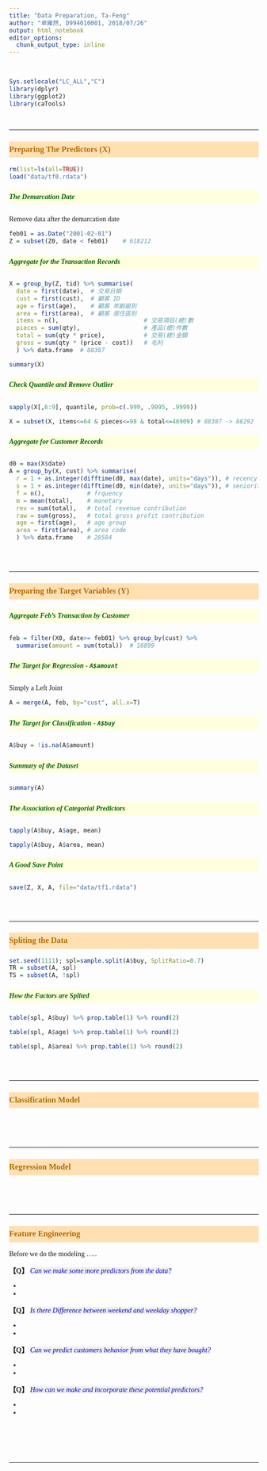 ```yaml
---
title: "Data Preparation, Ta-Feng"
author: "卓雍然, D994010001, 2018/07/26"
output: html_notebook
editor_options: 
  chunk_output_type: inline
---
```


<br>

```r
Sys.setlocale("LC_ALL","C")
library(dplyr)
library(ggplot2)
library(caTools)
```
<br><hr>

### Preparing The Predictors (X)

```r
rm(list=ls(all=TRUE))
load("data/tf0.rdata")
```

##### The Demarcation Date
Remove data after the demarcation date
```r
feb01 = as.Date("2001-02-01")
Z = subset(Z0, date < feb01)    # 618212
```

##### Aggregate for the Transaction Records
```r
X = group_by(Z, tid) %>% summarise(
  date = first(date),  # 交易日期
  cust = first(cust),  # 顧客 ID
  age = first(age),    # 顧客 年齡級別
  area = first(area),  # 顧客 居住區別
  items = n(),                        # 交易項目(總)數
  pieces = sum(qty),                  # 產品(總)件數
  total = sum(qty * price),           # 交易(總)金額
  gross = sum(qty * (price - cost))   # 毛利
  ) %>% data.frame  # 88387
```

```r
summary(X)
```

##### Check Quantile and Remove Outlier 
```r
sapply(X[,6:9], quantile, prob=c(.999, .9995, .9999))
```

```r
X = subset(X, items<=64 & pieces<=98 & total<=46909) # 88387 -> 88292
```

##### Aggregate for Customer Records
```r
d0 = max(X$date)
A = group_by(X, cust) %>% summarise(
  r = 1 + as.integer(difftime(d0, max(date), units="days")), # recency
  s = 1 + as.integer(difftime(d0, min(date), units="days")), # seniority
  f = n(),            # frquency
  m = mean(total),    # monetary
  rev = sum(total),   # total revenue contribution
  raw = sum(gross),   # total gross profit contribution
  age = first(age),   # age group
  area = first(area), # area code
  ) %>% data.frame    # 28584
```
<br><br><hr>

### Preparing the Target Variables (Y)

##### Aggregate Feb's Transaction by Customer
```r
feb = filter(X0, date>= feb01) %>% group_by(cust) %>% 
  summarise(amount = sum(total))  # 16899
```

##### The Target for Regression - `A$amount`
Simply a Left Joint
```r
A = merge(A, feb, by="cust", all.x=T)
```

##### The Target for Classification - `A$buy`
```r
A$buy = !is.na(A$amount)
```

##### Summary of the Dataset
```r
summary(A)
```

##### The Association of Categorial Predictors
```r
tapply(A$buy, A$age, mean)
```

```r
tapply(A$buy, A$area, mean)
```

##### A Good Save Point
```r
save(Z, X, A, file="data/tf1.rdata")
```
<br><br><hr>

### Spliting the Data
```r
set.seed(1111); spl=sample.split(A$buy, SplitRatio=0.7)
TR = subset(A, spl)
TS = subset(A, !spl)
```

##### How the Factors are Splited 
```r
table(spl, A$buy) %>% prop.table(1) %>% round(2)
```


```r
table(spl, A$age) %>% prop.table(1) %>% round(2)
```

```r
table(spl, A$area) %>% prop.table(1) %>% round(2)
```
<br><br><hr>

### Classification Model

<br><br><br><hr>

### Regression Model

<br><br><br><hr>

### Feature Engineering

Before we do the modeling ..... 

**【Q】** _Can we make some more predictors from the data?_ 

+
+

**【Q】** _Is there Difference between weekend and weekday shopper?_ 

+
+

**【Q】** _Can we predict customers behavior from what they have bought?_ 

+
+

**【Q】** _How can we make and incorporate these potential predictors?_ 

+
+



<br><br><br><br><hr><br><br><br>

<style>
.caption {
  color: #777;
  margin-top: 10px;
}
p code {
  white-space: inherit;
}
pre {
  word-break: normal;
  word-wrap: normal;
  line-height: 1;
}
pre code {
  white-space: inherit;
}
p,li {
  font-family: "Trebuchet MS", "微軟正黑體", "Microsoft JhengHei";
}

.r{
  line-height: 1.2;
}

title{
  color: #cc0000;
  font-family: "Trebuchet MS", "微軟正黑體", "Microsoft JhengHei";
}

body{
  font-family: "Trebuchet MS", "微軟正黑體", "Microsoft JhengHei";
}

h1,h2,h3,h4,h5{
  color: #008800;
  font-family: "Trebuchet MS", "微軟正黑體", "Microsoft JhengHei";
}

h3{
  color: #b36b00;
  background: #ffe0b3;
  line-height: 2;
  font-weight: bold;
}

h5{
  color: #006000;
  background: #ffffe0;
  line-height: 2;
  font-weight: bold;
}

em{
  color: #0000c0;
  background: #f0f0f0;
  }
</style>

